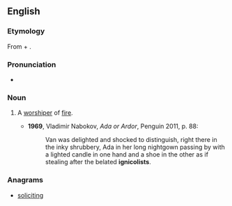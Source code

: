 ==English==

===Etymology===
From {{etyl|la|en}} {{term|ignis||fire|lang=la}} + {{term|colere||to worship}} {{suffix||ist}}.

===Pronunciation===
*{{a|UK}} {{IPA|/ɪɡˈnɪkəlɪst/}}

===Noun===
{{en-noun}}

# {{rare}} A [[worshiper]] of [[fire]].
#*'''1969''', Vladimir Nabokov, ''Ada or Ardor'', Penguin 2011, p. 88:
#*:Van was delighted and shocked to distinguish, right there in the inky shrubbery, Ada in her long nightgown passing by with a lighted candle in one hand and a shoe in the other as if stealing after the belated '''ignicolists'''.

===Anagrams===
* [[soliciting#English|soliciting]]